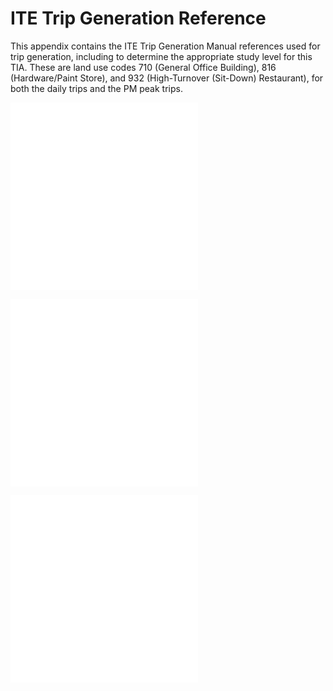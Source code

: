 # ITE Trip Generation Reference {#sec-apdx-tripgen}

This appendix contains the ITE Trip Generation Manual references used for trip generation, including to determine the appropriate study level for this TIA. These are land use codes 710 (General Office Building), 816 (Hardware/Paint Store), and 932 (High-Turnover (Sit-Down) Restaurant), for both the daily trips and the PM peak trips.

![](../../images/tripgen/710_pm.pdf)
![](../../images/tripgen/710_wkday.pdf)

![](../../images/tripgen/816_pm.pdf)
![](../../images/tripgen/816_wkday.pdf)

![](../../images/tripgen/932_pm.pdf)
![](../../images/tripgen/932_wkday.pdf)